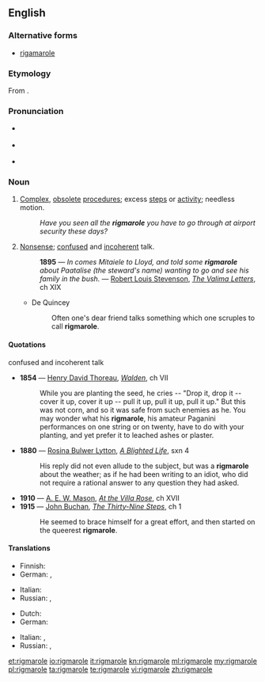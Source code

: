 {{was wotd|2007|January|6}}
==English==

===Alternative forms===
* [[rigamarole]]

===Etymology===
From {{term|ragman roll||long list; catalogue|lang=en}}.

===Pronunciation===
* {{a|RP}} {{IPA|/ˈrɪɡmərəʊl/}}
* {{a|US}} {{IPA|/ˈrɪɡməroʊl/}}
* {{audio|en-us-rigmarole.ogg|Audio (US)}}

===Noun===
{{en-noun|~}}

# [[complex|Complex]], [[obsolete]] [[procedure]]s; excess [[steps]] or [[activity]]; needless motion.
#: ''Have you seen all the '''rigmarole''' you have to go through at airport security these days?''
# [[nonsense|Nonsense]]; [[confused]] and [[incoherent]] talk.
#: '''1895''' — ''In comes Mitaiele to Lloyd, and told some '''rigmarole''' about Paatalise (the steward's name) wanting to go and see his family in the bush.'' — [[w:Robert Luis Stevenson|Robert Louis Stevenson]], ''[[s:The Valima Letters|The Valima Letters]]'', ch XIX
#* De Quincey
#*: Often one's dear friend talks something which one scruples to call '''rigmarole'''.

====Quotations====
;confused and incoherent talk
* '''1854''' — [[w:Henry David Thoreau|Henry David Thoreau]], ''[[s:Walden|Walden]]'', ch VII
*: While you are planting the seed, he cries -- "Drop it, drop it -- cover it up, cover it up -- pull it up, pull it up, pull it up." But this was not corn, and so it was safe from such enemies as he. You may wonder what his '''rigmarole''', his amateur Paganini performances on one string or on twenty, have to do with your planting, and yet prefer it to leached ashes or plaster.
* '''1880''' — [[w:Rosina Bulwer Lytton|Rosina Bulwer Lytton]], ''[[s:A Blighted Life|A Blighted Life]]'', sxn 4
*: His reply did not even allude to the subject, but was a '''rigmarole''' about the weather; as if he had been writing to an idiot, who did not require a rational answer to any question they had asked.
* '''1910''' — [[w:A. E. W. Mason|A. E. W. Mason]], ''[[s:At the Villa Rose|At the Villa Rose]]'', ch XVII
* '''1915''' — [[w:John Buchan|John Buchan]], ''[[s:The Thirty-Nine Steps|The Thirty-Nine Steps]]'', ch 1
*: He seemed to brace himself for a great effort, and then started on the queerest '''rigmarole'''.

====Translations====
{{trans-top|complex obsolete procedure}}
* Finnish: {{t-|fi|ruljanssi}}
* German: {{t+|de|Theater|n}}, {{t+|de|Zirkus|m}}
{{trans-mid}}
* Italian: {{t-|it|trafila|f}}
* Russian: {{t+|ru|канитель|f}}, {{t+|ru|волокита|f}}
{{trans-bottom}}

{{trans-top|nonsense talk}}
* Dutch: {{t-|nl|gezwets}}
* German: {{t+|de|Geschwätz|n}}
{{trans-mid}}
* Italian: {{t-|it|girigogolo|m}}, {{t-|it|tiritera|f}}
* Russian: {{t+|ru|вздор|m}}, {{t+|ru|брехня|f}}
{{trans-bottom}}

[[et:rigmarole]]
[[io:rigmarole]]
[[it:rigmarole]]
[[kn:rigmarole]]
[[ml:rigmarole]]
[[my:rigmarole]]
[[pl:rigmarole]]
[[ta:rigmarole]]
[[te:rigmarole]]
[[vi:rigmarole]]
[[zh:rigmarole]]